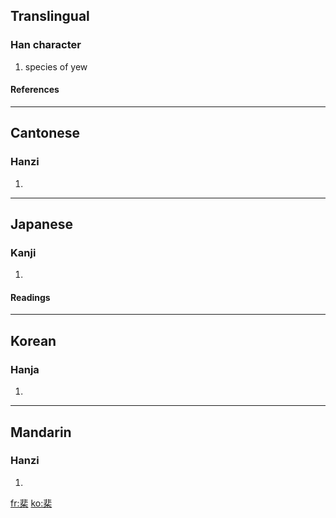 ==Translingual==
===Han character===
{{Han char|rn=75|rad=木|as=08|sn=12|four=1190<sub>4</sub>|canj=中卜木 (LYD)}}
# species of yew
====References====
{{Han ref|kx=0532.080|dkj=14927|dj=0920.150|hdz=21230.020|uh=68D0|ud=26832|bh=D9C6|bd=55750}}

----
==Cantonese==
===Hanzi===
{{yue-hanzi|jyut=|y=fei2}}
# {{defn|Cantonese}}

----
==Japanese==
===Kanji===
{{ja-kanji|grade=|rs=木08}}
# {{defn|Japanese}} 
====Readings====
{{ja-readings|on=[[ひ]] (hi), [[び]] (bi)|kun=[[ゆだめ]] (yudame)}}

----
==Korean==
===Hanja===
{{ko-hanja|hangeul=비|eumhun=|rv=bi|mr=pi|y=pi}}
# {{defn|Korean}}

----
==Mandarin==
===Hanzi===
{{cmn-hanzi|pin=[[fěi]] ([[fei3]])|wg=fei<sup>3</sup>}}
# {{defn|Mandarin}}

[[fr:棐]]
[[ko:棐]]